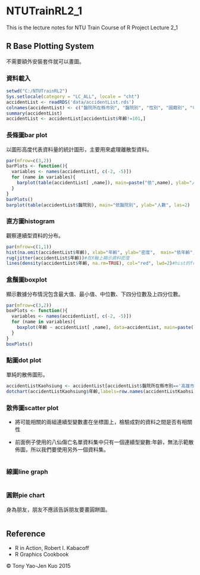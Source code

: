 # NTUTrainRL2_1
This is the lecture notes for NTU Train Course of R Project Lecture 2_1

## R Base Plotting System

不需要額外安裝套件就可以畫圖。

### 資料載入

```r
setwd("C:/NTUTrainRL2")
Sys.setlocale(category = "LC_ALL", locale = "cht")
accidentList <- readRDS('data/accidentList.rds')
colnames(accidentList) <- c("醫院所在縣市別", "醫院別", "性別", "國籍別", "年齡", "醫療檢傷", "救護檢傷")
summary(accidentList)
accidentList <- accidentList[accidentList$年齡!=101,]
```

### 長條圖bar plot

以圖形高度代表資料量的統計圖形，主要用來處理離散型資料。

```r
par(mfrow=c(3,2))
barPlots <- function(){
  variables <- names(accidentList[, c(-2, -5)])
  for (name in variables){
    barplot(table(accidentList[ ,name]), main=paste("依",name), ylab="人數")
  }
}
barPlots()
barplot(table(accidentList$醫院別), main="依醫院別", ylab="人數", las=2)
```

### 直方圖histogram

觀察連續型資料的分布。

```r
par(mfrow=c(1,1))
hist(na.omit(accidentList$年齡), xlab="年齡", ylab="密度",  main="依年齡", breaks=15, freq=FALSE, ylim=c(0, 0.12), col="skyblue")
rug(jitter(accidentList$年齡))#在X軸上顯示資料密度
lines(density(accidentList$年齡, na.rm=TRUE), col="red", lwd=2)#hist的freq要設為false才看得到
```

### 盒鬚圖boxplot

顯示數據分布情況包含最大值、最小值、中位數、下四分位數及上四分位數。

```r
par(mfrow=c(3,2))
boxPlots <- function(){
  variables <- names(accidentList[, c(-2, -5)])
  for (name in variables){
    boxplot(年齡 ~ accidentList[ ,name], data=accidentList, main=paste('年齡依',name))
  }
}
boxPlots()
```

### 點圖dot plot

單純的散佈圖形。

```r
accidentListKaohsiung <- accidentList[accidentList$醫院所在縣市別=='高雄市',]
dotchart(accidentListKaohsiung$年齡,labels=row.names(accidentListKaohsiung),cex=.7)
```

### 散佈圖scatter plot

* 將可能相關的兩組連續型變數畫在坐標圖上，檢驗成對的資料之間是否有相關性

* 前面例子使用的八仙傷亡名單資料集中只有一個連續型變數:年齡，無法示範散佈圖，所以我們要使用另外一個資料集。

```r

```

### 線圖line graph

```r

```

### 圓餅pie chart

身為朋友，朋友不應該告訴朋友要畫圓餅圖。

```r

```

## Reference
* R in Action, Robert I. Kabacoff
* R Graphics Cookbook

&copy; Tony Yao-Jen Kuo 2015